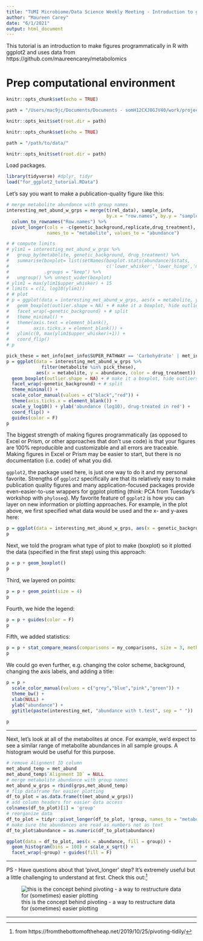 ```yaml
---
title: "TUMI Microbiome/Data Science Weekly Meeting - Introduction to ggplot2"
author: "Maureen Carey"
date: "6/1/2021"
output: html_document
---
```


This tutorial is an introduction to make figures programmatically in R with ggplot2 and uses data from https://github.com/maureencarey/metabolomics

# Prep computational environment

```r
knitr::opts_chunk$set(echo = TRUE)

path = "/Users/mac9jc/Documents/Documents - somH12CXJ8GJV40/work/projects/other_tutorials/ggplot2/"

knitr::opts_knit$set(root.dir = path)

```

```r
knitr::opts_chunk$set(echo = TRUE)

path = "/path/to/data/"

knitr::opts_knit$set(root.dir = path)

```

Load packages.

```r

library(tidyverse) #dplyr, tidyr
load("for_ggplot2_tutorial.RData")

```

Let's say you want to make a publication-quality figure like this:

```r

# merge metabolite abundance with group names
interesting_met_abund_w_grps = merge(t(rel_data), sample_info,
                                     by.x = "row.names", by.y = "samples") %>%
  column_to_rownames("Row.names") %>% 
  pivot_longer(cols = -c(genetic_background,replicate,drug_treatment),
               names_to = "metabolite", values_to = "abundance")

# # compute limits
# ylim1 = interesting_met_abund_w_grps %>% 
#   group_by(metabolite, genetic_background, drug_treatment) %>%
#   summarise(boxplot= list(setNames(boxplot.stats(abundance)$stats,
#                                    c('lower_whisker','lower_hinge','median','upper_hinge','upper_whisker'))),
#             .groups = "keep") %>%
#   ungroup() %>% unnest_wider(boxplot)
# ylim1 = max(ylim1$upper_whisker) + 15
# limits = c(1, log10(ylim1))
# # plot
# p = ggplot(data = interesting_met_abund_w_grps, aes(x = metabolite, y = abundance, color = drug_treatment)) + # set variables
#   geom_boxplot(outlier.shape = NA) + # make it a boxplot, hide outliers
#   facet_wrap(~genetic_background) + # split
#   theme_minimal() +
#   theme(axis.text = element_blank(),
#         axis.ticks.x = element_blank()) +
#   ylim(c(0, max(ylim1$upper_whisker)+1)) +
#   coord_flip()
# p

pick_these = met_info[met_info$SUPER_PATHWAY == 'Carbohydrate' | met_info$SUPER_PATHWAY == 'Energy' | met_info$SUPER_PATHWAY == 'Cofactors and Vitamins',] %>% pull(COMP_ID)
p = ggplot(data = interesting_met_abund_w_grps %>% 
             filter(metabolite %in% pick_these), 
           aes(x = metabolite, y = abundance, color = drug_treatment)) + # set variables
  geom_boxplot(outlier.shape = NA) + # make it a boxplot, hide outliers
  facet_wrap(~genetic_background) + # split
  theme_minimal() +
  scale_color_manual(values = c("black","red")) +
  theme(axis.ticks.x = element_blank()) +
  scale_y_log10() + ylab('abundance (log10), drug-treated in red') +
  coord_flip() +
  guides(color = F)
p

```

The biggest strength of making figures programmatically (as opposed to Excel or Prism, or other approaches that don't use code) is that your figures are 100% reproducible and customizable and all errors are traceable. Making figures in Excel or Prism may be easier to start, but there is no documentation (i.e. code) of what you did.

`ggplot2`, the package used here, is just one way to do it and my personal favorite. Strengths of `ggplot2` specifically are that its relatively easy to make publication quality figures and many application-focused packages provide even-easier-to-use wrappers for ggplot plotting (think: PCA from Tuesday's workshop with `phyloseq`). My favorite feature of `ggplot2` is how you can layer on new information or plotting approaches. For example, in the plot above, we first specified what data would be used and the x- and y-axes here:



```r

p = ggplot(data = interesting_met_abund_w_grps, aes(x = genetic_background, y = `52603`, color = drug_treatment))
p

```

Next, we told the program what type of plot to make (boxplot) so it plotted the data (specified in the first step) using this approach:

```r

p = p + geom_boxplot() 
p

```

Third, we layered on points:

```r

p = p + geom_point(size = 4) 
p

```

Fourth, we hide the legend:

```r

p = p + guides(color = F)
p

```

Fifth, we added statistics:

```r

p = p + stat_compare_means(comparisons = my_comparisons, size = 3, method = 't.test')
p

```

We could go even further, e.g. changing the color scheme, background, changing the axis labels, and adding a title:

```r

p = p + 
  scale_color_manual(values = c("grey","blue","pink","green")) +
  theme_bw() +
  xlab(NULL) +
  ylab("abundance") +
  ggtitle(paste(interesting_met, "abundance with t.test", sep = " "))
  
p

```

------

Next, let's look at all of the metabolites at once. For example, we'd expect to see a similar range of metabolite abundances in all sample groups. A histogram would be useful for this purpose.

```r

# remove Alignment ID column
met_abund_temp = met_abund
met_abund_temp$`Alignment ID` = NULL
# merge metabolite abundance with group names
met_abund_w_grps = rbind(grps,met_abund_temp)
# flip dataframe for easier plotting
df_to_plot = as.data.frame(t(met_abund_w_grps))
# add column headers for easier data access
colnames(df_to_plot)[1] = 'group'
# reorganize data
df_to_plot = tidyr::pivot_longer(df_to_plot, !group, names_to = "metabolite", values_to = "abundance")
# make sure the abundances are read as numbers not as text
df_to_plot$abundance = as.numeric(df_to_plot$abundance)

ggplot(data = df_to_plot, aes(x = abundance, fill = group)) +
  geom_histogram(bins = 100) + scale_x_sqrt() +
  facet_wrap(~group) + guides(fill = F)

```

------

PS - Have questions about that 'pivot_longer' step? It's extremely useful but a little challenging to understand at first. Check this out:^[from https://fromthebottomoftheheap.net/2019/10/25/pivoting-tidily/]

![this is the concept behind pivoting - a way to restructure data for (sometimes) easier plotting](/Users/mac9jc/Documents/work/TUMI/microbiome_course_2021/metabolomics/tidyr-longer-wider.gif)

------

